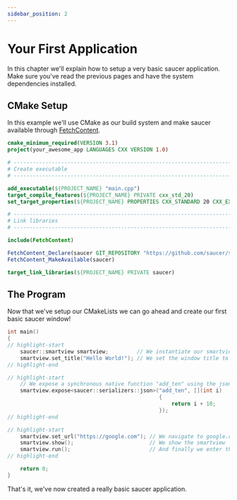 ```yaml
---
sidebar_position: 2
---
```


# Your First Application

In this chapter we'll explain how to setup a very basic saucer application.  
Make sure you've read the previous pages and have the system dependencies installed.

## CMake Setup

In this example we'll use CMake as our build system and make saucer available through [FetchContent](installation).

```cmake title="CMakeLists.txt"
cmake_minimum_required(VERSION 3.1)
project(your_awesome_app LANGUAGES CXX VERSION 1.0)

# --------------------------------------------------------------------------------------------------------
# Create executable
# --------------------------------------------------------------------------------------------------------

add_executable(${PROJECT_NAME} "main.cpp")
target_compile_features(${PROJECT_NAME} PRIVATE cxx_std_20)
set_target_properties(${PROJECT_NAME} PROPERTIES CXX_STANDARD 20 CXX_EXTENSIONS OFF CXX_STANDARD_REQUIRED ON)

# --------------------------------------------------------------------------------------------------------
# Link libraries
# --------------------------------------------------------------------------------------------------------

include(FetchContent)

FetchContent_Declare(saucer GIT_REPOSITORY "https://github.com/saucer/saucer")
FetchContent_MakeAvailable(saucer)

target_link_libraries(${PROJECT_NAME} PRIVATE saucer)
```

## The Program

Now that we've setup our CMakeLists we can go ahead and create our first basic saucer window!

```cpp title="main.cpp"
int main()
{
// highlight-start
    saucer::smartview smartview;         // We instantiate our smartview
    smartview.set_title("Hello World!"); // We set the window title to "Hello World!"
// highlight-end

// highlight-start
    // We expose a synchronous native function "add_ten" using the json-serializer
    smartview.expose<saucer::serializers::json>("add_ten", [](int i)
                                                {
                                                    return i + 10;
                                                });
// highlight-end

// highlight-start
    smartview.set_url("https://google.com"); // We navigate to google.com
    smartview.show();                        // We show the smartview
    smartview.run();                         // And finally we enter the run-loop.
// highlight-end

    return 0;
}
```

That's it, we've now created a really basic saucer application.
